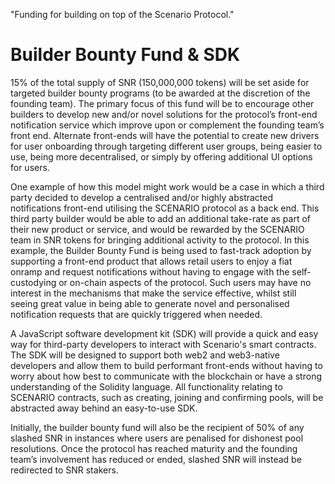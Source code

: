   "Funding for building on top of the Scenario Protocol."


# Builder Bounty Fund & SDK

15% of the total supply of SNR (150,000,000 tokens) will be set aside for targeted builder bounty programs (to be awarded at the discretion of the founding team). The primary focus of this fund will be to encourage other builders to develop new and/or novel solutions for the protocol’s front-end notification service which improve upon or complement the founding team’s front end. Alternate front-ends will have the potential to create new drivers for user onboarding through targeting different user groups, being easier to use, being more decentralised, or simply by offering additional UI options for users. 

One example of how this model might work would be a case in which a third party decided to develop a centralised and/or highly abstracted notifications front-end utilising the SCENARIO protocol as a back end. This third party builder would be able to add an additional take-rate as part of their new product or service, and would be rewarded by the SCENARIO team in SNR tokens for bringing additional activity to the protocol. In this example, the Builder Bounty Fund is being used to fast-track adoption by supporting a front-end product that allows retail users to enjoy a fiat onramp and request notifications without having to engage with the self-custodying or on-chain aspects of the protocol. Such users may have no interest in the mechanisms that make the service effective, whilst still seeing great value in being able to generate novel and personalised notification requests that are quickly triggered when needed.

<SNRDiagram />

A JavaScript software development kit (SDK) will provide a quick and easy way for third-party developers to interact with Scenario's smart contracts. The SDK will be designed to support both web2 and web3-native developers and allow them to build performant front-ends without having to worry about how best to communicate with the blockchain or have a strong understanding of the Solidity language. All functionality relating to SCENARIO contracts, such as creating, joining and confirming pools, will be abstracted away behind an easy-to-use SDK.

Initially, the builder bounty fund will also be the recipient of 50% of any slashed SNR in instances where users are penalised for dishonest pool resolutions. Once the protocol has reached maturity and the founding team’s involvement has reduced or ended, slashed SNR will instead be redirected to SNR stakers.

